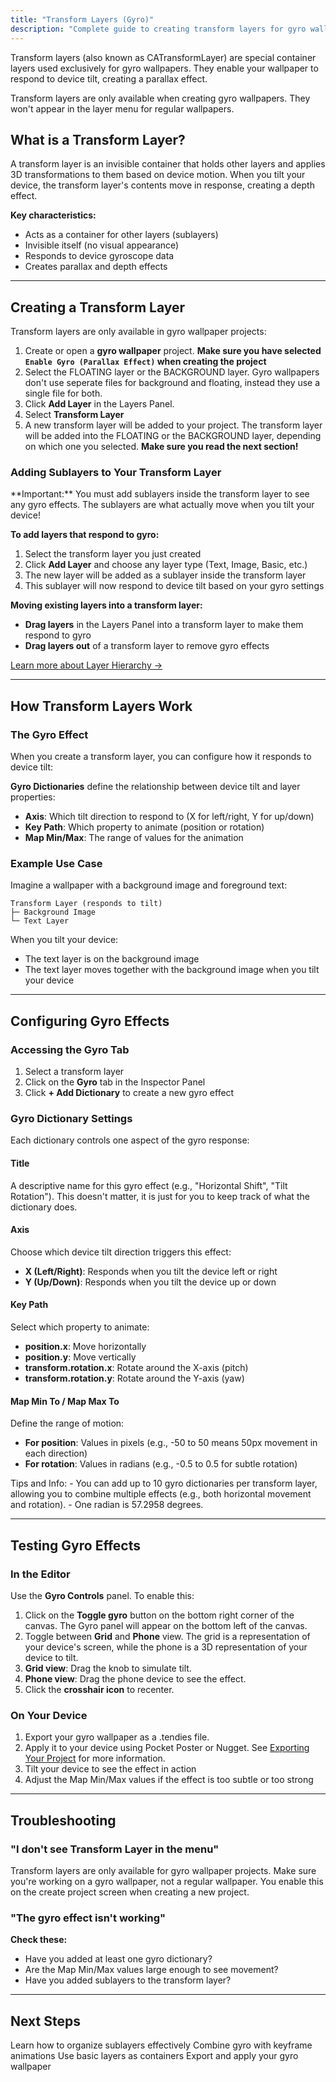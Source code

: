 ```yaml
---
title: "Transform Layers (Gyro)"
description: "Complete guide to creating transform layers for gyro wallpapers that respond to device tilt."
---
```


Transform layers (also known as CATransformLayer) are special container layers used exclusively for gyro wallpapers. They enable your wallpaper to respond to device tilt, creating a parallax effect.

<Info>
  Transform layers are only available when creating gyro wallpapers. They won't appear in the layer menu for regular wallpapers.
</Info>

## What is a Transform Layer?

A transform layer is an invisible container that holds other layers and applies 3D transformations to them based on device motion. When you tilt your device, the transform layer's contents move in response, creating a depth effect.

**Key characteristics:**
- Acts as a container for other layers (sublayers)
- Invisible itself (no visual appearance)
- Responds to device gyroscope data
- Creates parallax and depth effects

---

## Creating a Transform Layer

Transform layers are only available in gyro wallpaper projects:

1. Create or open a **gyro wallpaper** project. **Make sure you have selected `Enable Gyro (Parallax Effect)` when creating the project**
2. Select the FLOATING layer or the BACKGROUND layer. Gyro wallpapers don't use seperate files for background and floating, instead they use a single file for both.
3. Click **Add Layer** in the Layers Panel. 
4. Select **Transform Layer**
5. A new transform layer will be added to your project. The transform layer will be added into the FLOATING or the BACKGROUND layer, depending on which one you selected. **Make sure you read the next section!**

### Adding Sublayers to Your Transform Layer

<Warning>
  **Important:** You must add sublayers inside the transform layer to see any gyro effects. The sublayers are what actually move when you tilt your device!
</Warning>

**To add layers that respond to gyro:**

1. Select the transform layer you just created
2. Click **Add Layer** and choose any layer type (Text, Image, Basic, etc.)
3. The new layer will be added as a sublayer inside the transform layer
4. This sublayer will now respond to device tilt based on your gyro settings

**Moving existing layers into a transform layer:**

- **Drag layers** in the Layers Panel into a transform layer to make them respond to gyro
- **Drag layers out** of a transform layer to remove gyro effects

[Learn more about Layer Hierarchy →](/editor/layer-hierarchy)

---

## How Transform Layers Work

### The Gyro Effect

When you create a transform layer, you can configure how it responds to device tilt:

**Gyro Dictionaries** define the relationship between device tilt and layer properties:
- **Axis**: Which tilt direction to respond to (X for left/right, Y for up/down)
- **Key Path**: Which property to animate (position or rotation)
- **Map Min/Max**: The range of values for the animation

### Example Use Case

Imagine a wallpaper with a background image and foreground text:

```
Transform Layer (responds to tilt)
├─ Background Image 
└─ Text Layer
```

When you tilt your device:
- The text layer is on the background image
- The text layer moves together with the background image when you tilt your device

---

## Configuring Gyro Effects

### Accessing the Gyro Tab

1. Select a transform layer
2. Click on the **Gyro** tab in the Inspector Panel
3. Click **+ Add Dictionary** to create a new gyro effect

### Gyro Dictionary Settings

Each dictionary controls one aspect of the gyro response:

#### Title
A descriptive name for this gyro effect (e.g., "Horizontal Shift", "Tilt Rotation"). This doesn't matter, it is just for you to keep track of what the dictionary does.

#### Axis
Choose which device tilt direction triggers this effect:
- **X (Left/Right)**: Responds when you tilt the device left or right
- **Y (Up/Down)**: Responds when you tilt the device up or down

#### Key Path
Select which property to animate:
- **position.x**: Move horizontally
- **position.y**: Move vertically
- **transform.rotation.x**: Rotate around the X-axis (pitch)
- **transform.rotation.y**: Rotate around the Y-axis (yaw)

#### Map Min To / Map Max To
Define the range of motion:
- **For position**: Values in pixels (e.g., -50 to 50 means 50px movement in each direction)
- **For rotation**: Values in radians (e.g., -0.5 to 0.5 for subtle rotation)

<Info>
Tips and Info:
  - You can add up to 10 gyro dictionaries per transform layer, allowing you to combine multiple effects (e.g., both horizontal movement and rotation).
  - One radian is 57.2958 degrees.
</Info>

---

## Testing Gyro Effects

### In the Editor

Use the **Gyro Controls** panel. To enable this:

1. Click on the **Toggle gyro** button on the bottom right corner of the canvas. The Gyro panel will appear on the bottom left of the canvas.
2. Toggle between **Grid** and **Phone** view. The grid is a representation of your device's screen, while the phone is a 3D representation of your device to tilt.
3. **Grid view**: Drag the knob to simulate tilt.
4. **Phone view**: Drag the phone device to see the effect.
5. Click the **crosshair icon** to recenter.

### On Your Device

1. Export your gyro wallpaper as a .tendies file.
2. Apply it to your device using Pocket Poster or Nugget. See [Exporting Your Project](/editor/export-your-project) for more information.
3. Tilt your device to see the effect in action
4. Adjust the Map Min/Max values if the effect is too subtle or too strong

---

## Troubleshooting

### "I don't see Transform Layer in the menu"

Transform layers are only available for gyro wallpaper projects. Make sure you're working on a gyro wallpaper, not a regular wallpaper. You enable this on the create project screen when creating a new project.

### "The gyro effect isn't working"

**Check these:**
- Have you added at least one gyro dictionary?
- Are the Map Min/Max values large enough to see movement?
- Have you added sublayers to the transform layer?

---

## Next Steps

<CardGroup cols={2}>
  <Card title="Layer Hierarchy" icon="sitemap" href="/editor/layer-hierarchy">
    Learn how to organize sublayers effectively
  </Card>
  <Card title="Creating Animations" icon="play" href="/editor/creating-animations">
    Combine gyro with keyframe animations
  </Card>
  <Card title="Basic Layers" icon="square" href="/layers/basic-layers">
    Use basic layers as containers
  </Card>
  <Card title="Exporting Your Project" icon="download" href="/editor/export-your-project">
    Export and apply your gyro wallpaper
  </Card>
</CardGroup>

